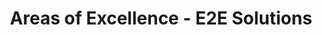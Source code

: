 ---
title: Areas of Excellence - E2E Solutions
blocks:
  - headline: Areas of Excellence
    text: >
      At E2E Solutions, we have developed specialized expertise in key areas of supply chain management.
      Our depth of knowledge in these domains allows us to deliver exceptional value and transformative
      results for our clients.
    text2: >
      Explore our key areas of excellence below to learn how we can help your
      business excel in these critical domains.
    color: default
    _template: hero
  - items:
      - title: Strategic Sourcing
        text: >
          Our strategic sourcing expertise includes:
          
          - Supplier diversification strategies
          - Risk assessment and mitigation planning
          - Total cost of ownership analysis
          - Supplier relationship management
          - Collaborative supplier innovation
          - Global vs. local sourcing optimization
          
          We help you build a resilient supplier network that balances cost, quality, and risk.
      - title: Complex Vertically-Integrated Supply Chain Management
        text: >
          We excel in managing complex supply chains through:
          
          - End-to-end visibility solutions
          - Cross-functional integration
          - Multi-tier supplier coordination
          - Information flow optimization
          - Vertical integration assessments
          - Make vs. buy decision frameworks
          
          Our approach ensures seamless operation across all levels of your supply chain.
      - title: Footprint Studies
        text: >
          Our comprehensive footprint analyses cover:
          
          - Network optimization modeling
          - Facility location analysis
          - Distribution center placement
          - Manufacturing footprint rationalization
          - Carbon footprint assessment
          - Market proximity analysis
          
          We help you design the optimal geographic footprint for your operations.
    color: default
    _template: features
  - items:
      - title: Project Management
        text: >
          We excel in managing complex supply chain projects including:
          
          - Green-field facility establishment
          - Site relocations
          - Manufacturing transfers
          - Distribution network reconfiguration
          - Technology implementation
          - Change management
          
          Our structured approach ensures on-time, on-budget project delivery with minimal disruption.
    color: tint
    _template: features
  - headline: Our Expertise in Action
    text: >
      We've helped businesses across various industries transform their supply chains through our specialized expertise.
    text2: >
      Contact us today to discuss how our areas of excellence can address your specific supply chain challenges.
    actions:
      - label: Contact Us
        type: button
        icon: true
        link: /contact
      - label: Our Services
        type: link
        icon: false
        link: /services
    color: primary
    _template: hero
--- 